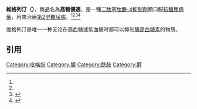{{Drugbox
| Verifiedfields = changed
| verifiedrevid = 470630169
| IUPAC_name = (''S'')-1-[''N''-(3-hydroxy-1-adamantyl)glycyl]pyrrolidine-2-carbonitrile
| image = Vildagliptin.svg
| alt = Skeletal formula
| image2 = Vildagliptin-3D-balls.png
| alt2 = Ball-and-stick model

<!--Clinical data-->
| tradename = Galvus
| Drugs.com = {{drugs.com|international|vildagliptin}}
| licence_EU = Galvus
| pregnancy_category = Not recommended
| legal_UK = POM
| legal_status =  
| routes_of_administration = 口服

<!--Pharmacokinetic data-->
| bioavailability = 85%
| protein_bound = 9.3%
| metabolism = 主要水解为非活性代谢物; [[CYP450|CYP450]]没有明显参与
| elimination_half-life = 2-3小时
| excretion = [[肾脏|肾脏]]

<!--Identifiers-->
| IUPHAR_ligand = 6310
| CAS_number_Ref = {{cascite|changed|??}}
| CAS_number = 274901-16-5
| ATC_prefix = A10
| ATC_suffix = BH02
| ATC_supplemental = <br/>{{ATC|A10|BD08}} (with [[metformin|metformin]])<ref>{{cite web | url = http://www.whocc.no/atcddd/new_atc_ddd.html#ATCDDD_FINAL | title = ATC/DDD Classification (FINAL): New ATC 5th level codes | date = August 27, 2008 | author = WHO International Working Group for Drug Statistics Methodology | publisher = WHO Collaborating Centre for Drug Statistics Methodology | accessdate = 2008-09-05 | deadurl = yes | archiveurl = https://web.archive.org/web/20080506023243/http://www.whocc.no/atcddd/new_atc_ddd.html#ATCDDD_FINAL | archivedate = 2008年5月6日 }}</ref>
| PubChem = 6918537
| DrugBank_Ref = {{drugbankcite|correct|drugbank}}
| DrugBank = DB04876
| ChemSpiderID_Ref = {{chemspidercite|correct|chemspider}}
| ChemSpiderID = 5293734
| UNII_Ref = {{fdacite|correct|FDA}}
| UNII = I6B4B2U96P
| KEGG_Ref = {{keggcite|correct|kegg}}
| KEGG = D07080
| ChEMBL_Ref = {{ebicite|correct|EBI}}
| ChEMBL = 142703

<!--Chemical data-->
| C=17 | H=25 | N=3 | O=2 
| molecular_weight = 303.399 [[Gram|g]]/[[Mole_(unit)|mol]]
| smiles = N#C[C@H]4N(C(=O)CNC13CC2CC(C1)CC(O)(C2)C3)CCC4
| InChI = 1/C17H25N3O2/c18-9-14-2-1-3-20(14)15(21)10-19-16-5-12-4-13(6-16)8-17(22,7-12)11-16/h12-14,19,22H,1-8,10-11H2/t12?,13?,14-,16?,17?/m0/s1
| InChIKey = SYOKIDBDQMKNDQ-XWTIBIIYBW
| StdInChI_Ref = {{stdinchicite|correct|chemspider}}
| StdInChI = 1S/C17H25N3O2/c18-9-14-2-1-3-20(14)15(21)10-19-16-5-12-4-13(6-16)8-17(22,7-12)11-16/h12-14,19,22H,1-8,10-11H2/t12?,13?,14-,16?,17?/m0/s1
| StdInChIKey_Ref = {{stdinchicite|correct|chemspider}}
| StdInChIKey = SYOKIDBDQMKNDQ-XWTIBIIYSA-N
| synonyms = <small>(2''S'')-1-<nowiki/>{2-[(3-hydroxy-1-adamantyl)amino]acetyl}pyrrolidine-2-carbonitrile</small>
}}
'''維格列汀（{{lang-en|Vildagliptin}}）'''，商品名為'''高糖優適'''，是一種[[二肽基肽酶-4抑制劑|二肽基肽酶-4抑制劑]]類口服[[抗糖尿病藥|抗糖尿病藥]]，用來治療[[第2型糖尿病|第2型糖尿病]]。<ref name=ahren/><ref name=mentlein/><ref name=mentlein>{{cite journal | last1 = Mentlein | first1 = R | last2 = Gallwitz | first2 = B | last3 = Schmidt | first3 = WE | title = Dipeptidyl-peptidase IV hydrolyses gastric inhibitory polypeptide, glucagon-like peptide-1(7-36)amide, peptide histidine methionine and is responsible for their degradation in human serum | journal = European journal of biochemistry / FEBS | volume = 214 | issue = 3 | pages = 829–35 | year = 1993 | pmid = 8100523 | doi=10.1111/j.1432-1033.1993.tb17986.x}}</ref><ref name=ahren>{{cite journal | doi = 10.1210/jc.2003-031907 | last1 = Ahrén | first1 = B | last2 = Landin-Olsson | first2 = M | last3 = Jansson | first3 = PA | last4 = Svensson | first4 = M | last5 = Holmes | first5 = D | last6 = Schweizer | first6 = A | title = Inhibition of dipeptidyl peptidase-4 reduces glycemia, sustains insulin levels, and reduces glucagon levels in type 2 diabetes | url = http://jcem.endojournals.org/cgi/content/full/89/5/2078 | journal = The Journal of Clinical Endocrinology and Metabolism | volume = 89 | issue = 5 | pages = 2078–84 | year = 2004 | pmid = 15126524 | access-date = 2015-08-30 | archive-date = 2011-05-16 | archive-url = https://web.archive.org/web/20110516204917/http://jcem.endojournals.org/cgi/content/full/89/5/2078 | dead-url = no }}</ref>

维格列汀是唯一一种无论在高血糖或低血糖时都可以抑制[[胰高血糖素|胰高血糖素]]的物质。

==引用==
{{reflist}}

{{抗糖尿病药}}
{{糖尿病}}

[[Category:吡咯烷|Category:吡咯烷]]
[[Category:腈|Category:腈]]
[[Category:酰胺|Category:酰胺]]
[[Category:醇|Category:醇]]